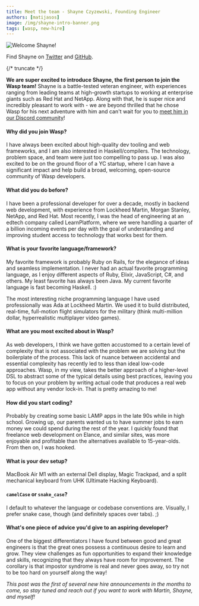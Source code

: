 ```yaml
---
title: Meet the team - Shayne Czyzewski, Founding Engineer
authors: [matijasos]
image: /img/shayne-intro-banner.png
tags: [wasp, new-hire]
---
```




![Welcome Shayne!](../static/img/shayne-intro-banner.png)

Find Shayne on [Twitter](https://twitter.com/shayneczyzewski) and [GitHub](https://github.com/shayneczyzewski).

{/* truncate */}

<WaspIntro />

<InBlogCta />

**We are super excited to introduce Shayne, the first person to join the Wasp team!** Shayne is a battle-tested veteran engineer, with experiences ranging from leading teams at high-growth startups to working at enterprise giants such as Red Hat and NetApp. Along with that, he is super nice and incredibly pleasant to work with - we are beyond thrilled that he chose Wasp for his next adventure with him and can't wait for you to [meet him in our Discord community](https://discord.gg/rzdnErX)!

#### Why did you join Wasp?

I have always been excited about high-quality dev tooling and web frameworks, and I am also interested in Haskell/compilers. The technology, problem space, and team were just too compelling to pass up. I was also excited to be on the ground floor of a YC startup, where I can have a significant impact and help build a broad, welcoming, open-source community of Wasp developers.

#### What did you do before?

I have been a professional developer for over a decade, mostly in backend web development, with experience from Lockheed Martin, Morgan Stanley, NetApp, and Red Hat. Most recently, I was the head of engineering at an edtech company called LearnPlatform, where we were handling a quarter of a billion incoming events per day with the goal of understanding and improving student access to technology that works best for them.

#### What is your favorite language/framework?

My favorite framework is probably Ruby on Rails, for the elegance of ideas and seamless implementation. I never had an actual favorite programming language, as I enjoy different aspects of Ruby, Elixir, JavaScript, C#, and others. My least favorite has always been Java. My current favorite language is fast becoming Haskell. :)

The most interesting niche programming language I have used professionally was Ada at Lockheed Martin. We used it to build distributed, real-time, full-motion flight simulators for the military (think multi-million dollar, hyperrealistic multiplayer video games).

#### What are you most excited about in Wasp?

As web developers, I think we have gotten accustomed to a certain level of complexity that is not associated with the problem we are solving but the boilerplate of the process. This lack of nuance between accidental and essential complexity has recently led to less than ideal low-code approaches. Wasp, in my view, takes the better approach of a higher-level DSL to abstract some of the typical details using best practices, leaving you to focus on your problem by writing actual code that produces a real web app without any vendor lock-in. That is pretty amazing to me!

#### How did you start coding?

Probably by creating some basic LAMP apps in the late 90s while in high school. Growing up, our parents wanted us to have summer jobs to earn money we could spend during the rest of the year. I quickly found that freelance web development on Elance, and similar sites, was more enjoyable and profitable than the alternatives available to 15-year-olds. From then on, I was hooked.

#### What is your dev setup?

MacBook Air M1 with an external Dell display, Magic Trackpad, and a split mechanical keyboard from UHK (Ultimate Hacking Keyboard).

#### `camelCase` or `snake_case`?

I default to whatever the language or codebase conventions are. Visually, I prefer snake case, though (and definitely spaces over tabs). ;)

#### What's one piece of advice you'd give to an aspiring developer?

One of the biggest differentiators I have found between good and great engineers is that the great ones possess a continuous desire to learn and grow. They view challenges as fun opportunities to expand their knowledge and skills, recognizing that they always have room for improvement. The corollary is that impostor syndrome is real and never goes away, so try not to be too hard on yourself along the way!

_This post was the first of several new hire announcements in the months to come, so stay tuned and reach out if you want to work with Martin, Shayne, and myself!_

<InBlogCta />
